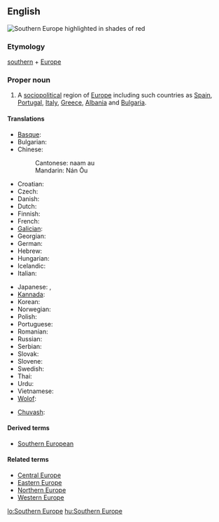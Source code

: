 ==English==
[[Image:SEUROPE.jpg|thumb|right|Southern Europe highlighted in shades of red]]
{{wikipedia}}

===Etymology===
[[southern]] + [[Europe]]

===Proper noun===
{{en-proper noun|sg=[[southern|Southern]] [[Europe]]}}

# A [[sociopolitical]] region of [[Europe]] including such countries as [[Spain]], [[Portugal]], [[Italy]], [[Greece]], [[Albania]] and [[Bulgaria]].

====Translations====
{{trans-top|Southern Europe}}
* [[Basque]]: {{t|eu|Hegoaldeko Europa|xs=Basque}}
* Bulgarian: {{t|bg|Южна Европа|tr=Južna Evropa|sc=Cyrl}}
* Chinese: {{zh-ts|南歐|南欧}}
*: Cantonese: naam au
*: Mandarin: Nán Ōu
* Croatian: {{t|hr|Južna Europa|f}}
* Czech: {{t-|cs|jižní Evropa|f}}
* Danish: {{t|da|Sydeuropa}}
* Dutch: {{t|nl|Zuid-Europa}}
* Finnish: {{t+|fi|Etelä-Eurooppa}}
* French: {{t|fr|Europe du Sud}}
* [[Galician]]: {{t|gl|Europa meridional|f|xs=Galician}}
* Georgian: {{t|ka|სამხრეთი ევროპა|xs=Georgian}}
* German: {{t+|de|Südeuropa|n}}
* Hebrew: {{t|he|דרום אירופה|m|tr=d'róm eirópah|sc=Hebr}}
* Hungarian: {{t+|hu|Dél-Európa}}
* Icelandic: {{t|is|Suður-Evrópa}}
* Italian: {{t-|it|Europa meridionale}}
{{trans-mid}}
* Japanese: {{t-|ja|南欧|tr=Nan'ō|sc=Jpan}}, {{t|ja|南ヨーロッパ|sc=Jpan}}
* [[Kannada]]: {{t|kn|ದಕ್ಷಿಣ ಯುರೋಪ್|xs=Kannada}}
* Korean: {{t|ko|남유럽|sc=Hang}}
* Norwegian: {{t|no|Syd-Europa}}
* Polish: {{t|pl|Europa Południowa|f}}
* Portuguese: {{t|pt|Europa meridional}}
* Romanian: {{t-|ro|Europa de Sud|f}}
* Russian: {{t|ru|Южная Европа|f|tr=Južnaja Evropa|sc=Cyrl}}
* Serbian: {{t|sr|Јужна Европа|sc=Cyrl}}
* Slovak: {{t|sk|Južná Európa}}
* Slovene: {{t|sl|Južna Evropa}}
* Swedish: {{t|sv|Sydeuropa}}
* Thai: {{t|th|ยุโรปใต้|xs=Thai}}
* Urdu: {{t|ur|جنوبی یورپ|sc=ur-Arab|xs=Urdu}}
* Vietnamese: {{t|vi|Nam Âu|xs=Vietnamese}}
* [[Wolof]]: {{t|wo|Bëj-saalumu Tugal|xs=Wolof}}
{{checktrans-top}}
* [[Chuvash]]: {{tø|cv|Кăнтăр Европа|sc=Cyrl|xs=Chuvash}}
{{trans-bottom}}

{{trans-bottom}}

====Derived terms====
* [[Southern European]]

====Related terms====
* [[Central Europe]]
* [[Eastern Europe]]
* [[Northern Europe]]
* [[Western Europe]]

[[lo:Southern Europe]]
[[hu:Southern Europe]]